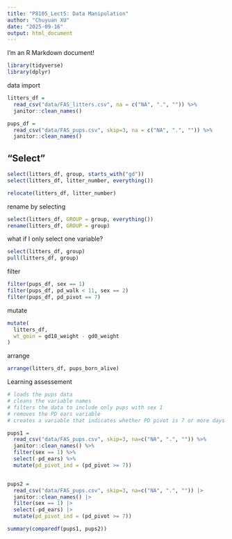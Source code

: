 ```yaml
---
title: "P8105_Lect5: Data Manipulation"
author: "Chuyuan XU"
date: "2025-09-16"
output: html_document
---
```


I'm an R Markdown document! 

```r
library(tidyverse)
library(dplyr)
```

data import

```r
litters_df = 
  read_csv("data/FAS_litters.csv", na = c("NA", ".", "")) %>%
  janitor::clean_names()

pups_df =
  read_csv("data/FAS_pups.csv", skip=3, na = c("NA", ".", "")) %>%
  janitor::clean_names()
```

## "Select"

```r
select(litters_df, group, starts_with("gd"))
select(litters_df, litter_number, everything())

relocate(litters_df, litter_number)
```

rename by selecting

```r
select(litters_df, GROUP = group, everything())
rename(litters_df, GROUP = group)
```

what if I only select one variable?

```r
select(litters_df, group)
pull(litters_df, group)
```

filter

```r
filter(pups_df, sex == 1)
filter(pups_df, pd_walk < 11, sex == 2)
filter(pups_df, pd_pivot == 7)
```

mutate

```r
mutate(
  litters_df,
  wt_goin = gd18_weight - gd0_weight
)
```

arrange

```r
arrange(litters_df, pups_born_alive)
```

Learning assessement

```r
# loads the pups data
# cleans the variable names
# filters the data to include only pups with sex 1
# removes the PD ears variable
# creates a variable that indicates whether PD pivot is 7 or more days

pups1 = 
  read_csv("data/FAS_pups.csv", skip=3, na=c("NA", ".", "")) %>%
  janitor::clean_names() %>%
  filter(sex == 1) %>%
  select(-pd_ears) %>%
  mutate(pd_pivot_ind = (pd_pivot >= 7))


pups2 = 
  read_csv("data/FAS_pups.csv", skip=3, na=c("NA", ".", "")) |>
  janitor::clean_names() |>
  filter(sex == 1) |>
  select(-pd_ears) |>
  mutate(pd_pivot_ind = (pd_pivot >= 7))

summary(comparedf(pups1, pups2))
```

